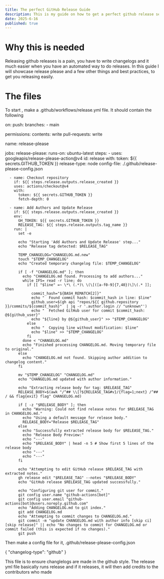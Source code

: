 ```yaml
---
title: The perfect GitHub Release Guide
description: This is my guide on how to get a perfect github release set up
date: 2025-6-16
published: true
---
```


#  Why this is needed

Releasing github releases is a pain, you have to write changelogs and it much easier when you have an automated way to do releases. In this guide I will showcase release please and a few other things and best practices, to get you releasing easily.

# The files

To start , make a .github/workflows/release.yml file. It should contain the following 

on:
  push:
    branches:
      - main

permissions:
  contents: write
  pull-requests: write

name: release-please

jobs:
  release-please:
    runs-on: ubuntu-latest
    steps:
      - uses: googleapis/release-please-action@v4
        id: release
        with:
          token: ${{ secrets.GITHUB_TOKEN }}
          release-type: node
          config-file: ./.github/release-please-config.json

      - name: Checkout repository
        if: ${{ steps.release.outputs.release_created }}
        uses: actions/checkout@v4
        with:
          token: ${{ secrets.GITHUB_TOKEN }}
          fetch-depth: 0

      - name: Add Authors and Update Release
        if: ${{ steps.release.outputs.release_created }}
        env:
          GH_TOKEN: ${{ secrets.GITHUB_TOKEN }}
          RELEASE_TAG: ${{ steps.release.outputs.tag_name }}
        run: |
          set -e

          echo "Starting 'Add Authors and Update Release' step..."
          echo "Release tag detected: $RELEASE_TAG"

          TEMP_CHANGELOG="CHANGELOG.md.new"
          touch "$TEMP_CHANGELOG"
          echo "Created temporary changelog file: $TEMP_CHANGELOG"

          if [ -f "CHANGELOG.md" ]; then
            echo "CHANGELOG.md found. Processing to add authors..."
            while IFS= read -r line; do
              if [[ "$line" =~ \*\ (.*)\ \(\[([a-f0-9]{7,40})\]\(.* ]]; then
                commit_hash="${BASH_REMATCH[2]}"
                echo "  Found commit hash: $commit_hash in line: $line"
                github_user=$(gh api "repos/${{ github.repository }}/commits/${commit_hash}"  | jq -r '.author.login // "unknown"')
                echo "  Fetched GitHub user for commit $commit_hash: @${github_user}"
                echo "${line} by @${github_user}" >> "$TEMP_CHANGELOG"
              else
                echo "  Copying line without modification: $line"
                echo "$line" >> "$TEMP_CHANGELOG"
              fi
            done < "CHANGELOG.md"
            echo "Finished processing CHANGELOG.md. Moving temporary file to original."
          else
            echo "CHANGELOG.md not found. Skipping author addition to changelog content."
          fi

          mv "$TEMP_CHANGELOG" "CHANGELOG.md"
          echo "CHANGELOG.md updated with author information."

          echo "Extracting release body for tag: $RELEASE_TAG"
          RELEASE_BODY=$(awk "/^## \\[?${RELEASE_TAG#v}/{flag=1;next} /^## / && flag{exit} flag" CHANGELOG.md)

          if [ -z "$RELEASE_BODY" ]; then
            echo "Warning: Could not find release notes for $RELEASE_TAG in CHANGELOG.md."
            echo "Using a default message for release body."
            RELEASE_BODY="Release $RELEASE_TAG"
          else
            echo "Successfully extracted release body for $RELEASE_TAG."
            echo "Release Body Preview:"
            echo "---"
            echo "$RELEASE_BODY" | head -n 5 # Show first 5 lines of the release body
            echo "---"
            echo "---"
          fi

          echo "Attempting to edit GitHub release $RELEASE_TAG with extracted notes."
          gh release edit "$RELEASE_TAG" --notes "$RELEASE_BODY"
          echo "GitHub release $RELEASE_TAG updated successfully."

          echo "Configuring git user for commit."
          git config user.name "github-actions[bot]"
          git config user.email "github-actions[bot]@users.noreply.github.com"
          echo "Adding CHANGELOG.md to git index."
          git add CHANGELOG.md
          echo "Attempting to commit changes to CHANGELOG.md."
          git commit -m "update CHANGELOG.md with author info [skip ci] [skip release]" || echo "No changes to commit for CHANGELOG.md or commit failed (this is expected if no changes)."
          git push

Then make a config file for it, .github/release-please-config.json

{
  "changelog-type": "github"
}

This file is to ensure changlelogs are made in the github style. The release yml file basically runs release and if it releases, it will then add credits to the contributors who made 